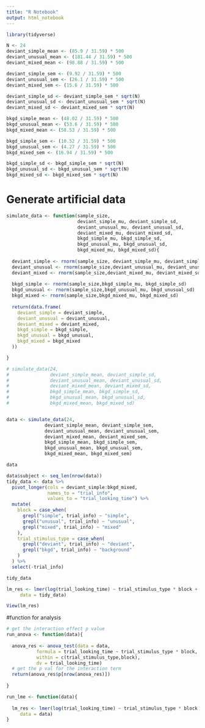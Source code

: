 ```yaml
---
title: "R Notebook"
output: html_notebook
---
```


```r
library(tidyverse)

N <- 24
deviant_simple_mean <- (85.9 / 31.59) * 500
deviant_unusual_mean <- (181.44 / 31.59) * 500
deviant_mixed_mean <- (98.88 / 31.59) * 500

deviant_simple_sem <- (9.92 / 31.59) * 500
deviant_unusual_sem <- (26.1 / 31.59) * 500
deviant_mixed_sem <- (15.6 / 31.59) * 500

deviant_simple_sd <- deviant_simple_sem * sqrt(N)
deviant_unusual_sd <- deviant_unusual_sem * sqrt(N)
deviant_mixed_sd <- deviant_mixed_sem * sqrt(N)

bkgd_simple_mean <- (48.02 / 31.59) * 500
bkgd_unusual_mean <- (53.6 / 31.59) * 500
bkgd_mixed_mean <- (58.53 / 31.59) * 500

bkgd_simple_sem <- (10.52 / 31.59) * 500
bkgd_unusual_sem <- (4.27 / 31.59) * 500
bkgd_mixed_sem <- (16.94 / 31.59) * 500

bkgd_simple_sd <- bkgd_simple_sem * sqrt(N)
bkgd_unusual_sd <- bkgd_unusual_sem * sqrt(N)
bkgd_mixed_sd <- bkgd_mixed_sem * sqrt(N)

```

# Generate artificial data 
```r
simulate_data <- function(sample_size, 
                          deviant_simple_mu, deviant_simple_sd,
                          deviant_unusual_mu, deviant_unusual_sd,
                          deviant_mixed_mu, deviant_mixed_sd,
                          bkgd_simple_mu, bkgd_simple_sd,
                          bkgd_unusual_mu, bkgd_unusual_sd,
                          bkgd_mixed_mu, bkgd_mixed_sd){
  
  deviant_simple <- rnorm(sample_size, deviant_simple_mu, deviant_simple_sd)
  deviant_unusual <- rnorm(sample_size,deviant_unusual_mu, deviant_unusual_sd)
  deviant_mixed <- rnorm(sample_size,deviant_mixed_mu, deviant_mixed_sd)
  
  bkgd_simple <- rnorm(sample_size,bkgd_simple_mu, bkgd_simple_sd)
  bkgd_unusual <- rnorm(sample_size,bkgd_unusual_mu, bkgd_unusual_sd)
  bkgd_mixed <- rnorm(sample_size,bkgd_mixed_mu, bkgd_mixed_sd)
  
  return(data.frame(
    deviant_simple = deviant_simple,
    deviant_unusual = deviant_unusual,
    deviant_mixed = deviant_mixed,
    bkgd_simple = bkgd_simple, 
    bkgd_unusual = bkgd_unusual, 
    bkgd_mixed = bkgd_mixed
  ))

}

# simulate_data(24,
#               deviant_simple_mean, deviant_simple_sd,
#               deviant_unusual_mean, deviant_unusual_sd,
#               deviant_mixed_mean, deviant_mixed_sd,
#               bkgd_simple_mean, bkgd_simple_sd,
#               bkgd_unusual_mean, bkgd_unusual_sd,
#               bkgd_mixed_mean, bkgd_mixed_sd)


data <- simulate_data(24,
              deviant_simple_mean, deviant_simple_sem,
              deviant_unusual_mean, deviant_unusual_sem,
              deviant_mixed_mean, deviant_mixed_sem,
              bkgd_simple_mean, bkgd_simple_sem,
              bkgd_unusual_mean, bkgd_unusual_sem,
              bkgd_mixed_mean, bkgd_mixed_sem)

data
```


```r
data$subject <- seq_len(nrow(data))
tidy_data <- data %>% 
  pivot_longer(cols = deviant_simple:bkgd_mixed,
               names_to = "trial_info",
               values_to = "trial_looking_time") %>% 
  mutate(
    block = case_when(
      grepl("simple", trial_info) ~ "simple",
      grepl("unusual", trial_info) ~ "unusual", 
      grepl("mixed", trial_info) ~ "mixed"
    ),
    trial_stimulus_type = case_when(
      grepl("deviant", trial_info) ~ "deviant", 
      grepl("bkgd", trial_info) ~ "background"
    )
  ) %>% 
  select(-trial_info)

tidy_data
```

```r
lm_res <- lmer(log(trial_looking_time) ~ trial_stimulus_type * block + (1|subject), 
     data = tidy_data)

View(lm_res)
```


#function for analysis
```r
# get the interaction effect p value
run_anova <- function(data){
  
  anova_res <- anova_test(data = data, 
           formula = trial_looking_time ~ trial_stimulus_type * block,
           within = c(trial_stimulus_type,block),
           dv = trial_looking_time)
  # get the p val for the interaction term 
  return(anova_res$p[nrow(anova_res)])
  
}

run_lme <- function(data){
  
  lm_res <- lmer(log(trial_looking_time) ~ trial_stimulus_type * block + (1|subject), 
     data = data)
}

```


































